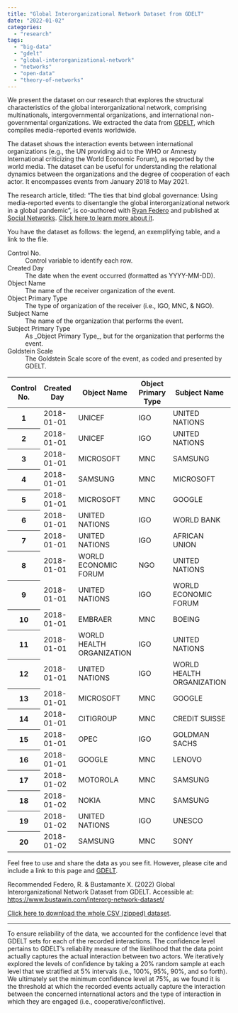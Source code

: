 ```yaml
---
title: "Global Interorganizational Network Dataset from GDELT"
date: "2022-01-02"
categories:
  - "research"
tags:
  - "big-data"
  - "gdelt"
  - "global-interorganizational-network"
  - "networks"
  - "open-data"
  - "theory-of-networks"
---
```


We present the dataset on our research that explores the structural characteristics of the global
interorganizational network, comprising multinationals, intergovernmental organizations, and
international non-governmental organizations. We extracted the data
from [GDELT](https://www.gdeltproject.org), which compiles media-reported events worldwide.

The dataset shows the interaction events between international organizations (e.g., the UN
providing aid to the WHO or Amnesty International criticizing the World Economic Forum), as
reported by the world media. The dataset can be useful for understanding the relational dynamics
between the organizations and the degree of cooperation of each actor. It encompasses events from
January 2018 to May 2021.

The research article, titled: “The ties that bind global governance: Using media-reported events to
disentangle the global interorganizational network in a global pandemic”, is co-authored
with [Ryan Federo](https://ryanfedero.com) and published
at [Social Networks](https://www.sciencedirect.com/science/article/pii/S037887332200034X). [Click here to learn more about it](https://www.bustawin.com/interorg-network/).

You have the dataset as follows: the legend, an exemplifying table, and a link to the file.

<dl>
<dt>Control No.</dt><dd>Control variable to identify each row.</dd>
<dt>Created Day</dt><dd>The date when the event occurred (formatted as YYYY-MM-DD).</dd>
<dt>Object Name</dt><dd>The name of the receiver organization of the event.</dd>
<dt>Object Primary Type</dt><dd>The type of organization of the receiver (i.e., IGO, MNC, & NGO).</dd>
<dt>Subject Name</dt><dd>The name of the organization that performs the event.</dd>
<dt>Subject Primary Type</dt><dd>As _Object Primary Type_, but for the organization that performs the event.</dd>
<dt>Goldstein Scale</dt><dd>The Goldstein Scale score of the event, as coded and presented by GDELT.</dd>
</dl>

<Table>
  <thead>
    <tr>
      <th role="col">Control No.</th>
      <th role="col">Created Day</th>
      <th role="col">Object Name</th>
      <th role="col">Object Primary Type</th>
      <th role="col">Subject Name</th>
      <th role="col">Subject Primary Type</th>
      <th role="col">Goldstein Scale</th>
    </tr>
  </thead>
  <tbody>
    <tr><th role="row">1</th><td><time>2018-01-01</time></td><td>UNICEF</td><td>IGO</td><td>UNITED NATIONS</td><td>IGO</td><td>0</td></tr>
    <tr><th role="row">2</th><td><time>2018-01-01</time></td><td>UNICEF</td><td>IGO</td><td>UNITED NATIONS</td><td>IGO</td><td>7.4</td></tr>
    <tr><th role="row">3</th><td><time>2018-01-01</time></td><td>MICROSOFT</td><td>MNC</td><td>SAMSUNG</td><td>MNC</td><td>\-10</td></tr>
    <tr><th role="row">4</th><td><time>2018-01-01</time></td><td>SAMSUNG</td><td>MNC</td><td>MICROSOFT</td><td>MNC</td><td>\-10</td></tr>
    <tr><th role="row">5</th><td><time>2018-01-01</time></td><td>MICROSOFT</td><td>MNC</td><td>GOOGLE</td><td>MNC</td><td>3</td></tr>
    <tr><th role="row">6</th><td><time>2018-01-01</time></td><td>UNITED NATIONS</td><td>IGO</td><td>WORLD BANK</td><td>IGO</td><td>3.4</td></tr>
    <tr><th role="row">7</th><td><time>2018-01-01</time></td><td>UNITED NATIONS</td><td>IGO</td><td>AFRICAN UNION</td><td>IGO</td><td>4</td></tr>
    <tr><th role="row">8</th><td><time>2018-01-01</time></td><td>WORLD ECONOMIC FORUM</td><td>NGO</td><td>UNITED NATIONS</td><td>IGO</td><td>2.8</td></tr>
    <tr><th role="row">9</th><td><time>2018-01-01</time></td><td>UNITED NATIONS</td><td>IGO</td><td>WORLD ECONOMIC FORUM</td><td>NGO</td><td>1.9</td></tr>
    <tr><th role="row">10</th><td><time>2018-01-01</time></td><td>EMBRAER</td><td>MNC</td><td>BOEING</td><td>MNC</td><td>\-0.4</td></tr>
    <tr><th role="row">11</th><td><time>2018-01-01</time></td><td>WORLD HEALTH ORGANIZATION</td><td>IGO</td><td>UNITED NATIONS</td><td>IGO</td><td>8</td></tr>
    <tr><th role="row">12</th><td><time>2018-01-01</time></td><td>UNITED NATIONS</td><td>IGO</td><td>WORLD HEALTH ORGANIZATION</td><td>IGO</td><td>8</td></tr>
    <tr><th role="row">13</th><td><time>2018-01-01</time></td><td>MICROSOFT</td><td>MNC</td><td>GOOGLE</td><td>MNC</td><td>4</td></tr>
    <tr><th role="row">14</th><td><time>2018-01-01</time></td><td>CITIGROUP</td><td>MNC</td><td>CREDIT SUISSE</td><td>MNC</td><td>0</td></tr>
    <tr><th role="row">15</th><td><time>2018-01-01</time></td><td>OPEC</td><td>IGO</td><td>GOLDMAN SACHS</td><td>MNC</td><td>0.4</td></tr>
    <tr><th role="row">16</th><td><time>2018-01-01</time></td><td>GOOGLE</td><td>MNC</td><td>LENOVO</td><td>MNC</td><td>7</td></tr>
    <tr><th role="row">17</th><td><time>2018-01-02</time></td><td>MOTOROLA</td><td>MNC</td><td>SAMSUNG</td><td>MNC</td><td>\-2</td></tr>
    <tr><th role="row">18</th><td><time>2018-01-02</time></td><td>NOKIA</td><td>MNC</td><td>SAMSUNG</td><td>MNC</td><td>3</td></tr>
    <tr><th role="row">19</th><td><time>2018-01-02</time></td><td>UNITED NATIONS</td><td>IGO</td><td>UNESCO</td><td>IGO</td><td>3</td></tr>
    <tr><th role="row">20</th><td><time>2018-01-02</time></td><td>SAMSUNG</td><td>MNC</td><td>SONY</td><td>MNC</td><td>2.8</td></tr>
  </tbody>
</Table>

Feel free to use and share the data as you see fit. However, please cite and include a link to this
page and [GDELT](https://www.gdeltproject.org/about.html#termsofuse).

Recommended Federo, R. & Bustamante X. (2022) Global Interorganizational Network Dataset
from GDELT. Accessible at: https://www.bustawin.com/interorg-network-dataset/

[Click here to download the whole CSV (zipped) dataset](/files/gobal-interorg-data.csv.zip).

* * *

To ensure reliability of the data, we accounted for the confidence level that GDELT sets for each
of the recorded interactions. The confidence level pertains to GDELT’s reliability measure of the
likelihood that the data point actually captures the actual interaction between two actors. We
iteratively explored the levels of confidence by taking a 20% random sample at each level that we
stratified at 5% intervals (i.e., 100%, 95%, 90%, and so forth). We ultimately set the minimum
confidence level at 75%, as we found it is the threshold at which the recorded events actually
capture the interaction between the concerned international actors and the type of interaction in
which they are engaged (i.e., cooperative/conflictive).
